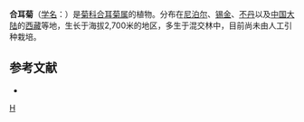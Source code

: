 {{Speciesbox 
| genus = Synotis
| species = wallichii
| authority = (DC.) C. Jeffrey et [[陈艺林|Y. L. Chen]]
}}

'''合耳菊'''（[[学名|学名]]：{{lang|la|''Synotis wallichii''}}）是[[菊科|菊科]][[合耳菊属|合耳菊属]]的植物。分布在[[尼泊尔|尼泊尔]]、[[锡金|锡金]]、[[不丹|不丹]]以及[[中国大陆|中国大陆]]的[[西藏|西藏]]等地，生长于海拔2,700米的地区，多生于混交林中，目前尚未由人工引种栽培。

== 参考文献 ==
<div class="references-small">
* {{cite web| url =http://www.bioinfo.cn/db05/KmzwSpecies.php?action=view&id=5694| title =合耳菊| work =《中国高等植物数据库全库》| publisher =中国科学院微生物研究所| author =昆明植物研究所| accessdate =2009-02-25| deadurl =yes| archiveurl =https://web.archive.org/web/20160305105106/http://www.bioinfo.cn/db05/KmzwSpecies.php?action=view&id=5694| archivedate =2016-03-05}}
</div>
{{Taxonbar|from=Q10916919}}

[[Category:合耳菊属|H]]


{{植物小作品}}